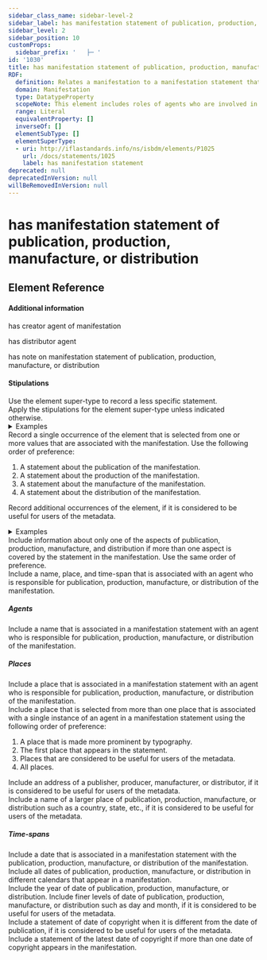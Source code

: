 ```yaml
---
sidebar_class_name: sidebar-level-2
sidebar_label: has manifestation statement of publication, production, manufacture, or distribution
sidebar_level: 2
sidebar_position: 10
customProps:
  sidebar_prefix: '   ├─ '
id: '1030'
title: has manifestation statement of publication, production, manufacture, or distribution
RDF:
  definition: Relates a manifestation to a manifestation statement that includes dates and places of publication, production, manufacture, or distribution of the manifestation, and the names and functions of agents who are responsible for publication, production, manufacture, or distribution of the manifestation.
  domain: Manifestation
  type: DatatypeProperty
  scopeNote: This element includes roles of agents who are involved in any aspect of the creation and distribution of a manifestation. Creation roles include printing and other forms of mechanical reproduction. Distribution roles include bookselling and other forms of product retail. This element includes statements of copyright, license, or privilege.
  range: Literal
  equivalentProperty: []
  inverseOf: []
  elementSubType: []
  elementSuperType:
  - uri: http://iflastandards.info/ns/isbdm/elements/P1025
    url: /docs/statements/1025
    label: has manifestation statement
deprecated: null
deprecatedInVersion: null
willBeRemovedInVersion: null
---
```

# has manifestation statement of publication, production, manufacture, or distribution

## Element Reference
<ElementReference frontMatter={frontMatter} />

#### Additional information

<SeeAlso><InLink href="/docs/relationships/1019">has creator agent of manifestation</InLink></SeeAlso>

<SeeAlso><InLink href="/docs/relationships/1021">has distributor agent</InLink></SeeAlso>

<SeeAlso><InLink href="/docs/notes/1203">has note on manifestation statement of publication, production, manufacture, or distribution</InLink></SeeAlso>

#### Stipulations

<div className="stip">
  Use the element super-type to record a less specific statement.
</div>

<div className="stip">
  Apply the stipulations for the element super-type unless indicated otherwise.
  
  <details>
  <summary>Examples</summary>
  
  | Property | Value |
  |:---------|:------|
  | has manifestation statement of publication, production, manufacture, or distribution | "Дечја књига, Издавачко предузеће НР Србиjе, Београд, 1952" |
  
  *[Full example: <InLink href="/docs/fullex/fx023">Кућа на Пуовом углу (1952; Дечја књига; свеска; картон)</InLink>.]*
  <hr />
  
  | Property | Value |
  |:---------|:------|
  | has manifestation statement of publication, production, manufacture, or distribution | "... الشركة الوطنية للنشر والتوزيع ... الجزائر، دار الشروق بيروت ... " |
  
  *[Full example: <InLink href="/docs/fullex/fx024">كليلة ودمنة (1973؛ الشركة الوطنية للنشر والتوزيع؛ مجلد؛ غلاف مقوى)</InLink>.]*
  <hr />
  
  | Property | Value |
  |:---------|:------|
  | has manifestation statement of publication, production, manufacture, or distribution | "Penguin Books Ltd, Harmondsworth … England, … Reprinted 1971" |
  
  *[Full example: <InLink href="/docs/fullex/fx025">Emma (1971; Penguin Books; volume)</InLink>.]*
  </details>
</div>

<div className="stip">
  Record a single occurrence of the element that is selected from one or more values that are associated with the manifestation. Use the following order of preference:
  
  1. A statement about the publication of the manifestation.
  2. A statement about the production of the manifestation.
  3. A statement about the manufacture of the manifestation.
  4. A statement about the distribution of the manifestation.
  
  Record additional occurrences of the element, if it is considered to be useful for users of the metadata.
  
  <details>
  <summary>Examples</summary>
  
  | Property | Value |
  |:---------|:------|
  | has manifestation statement of publication, production, manufacture, or distribution | "Facet Publishing" |
  | has manifestation statement of publication, production, manufacture, or distribution | "Published by Facet Publishing … London …" |
  | has manifestation statement of publication, production, manufacture, or distribution | "First published 2017" |
  
  *[Full example: <InLink href="/docs/fullex/fx002">Open licensing for cultural heritage (2017; Facet Publishing; volume; perfect binding)</InLink>. The value of the most prominent statement does not include a place or date of publication.]*
  </details>
</div>

<div className="stip">
  Include information about only one of the aspects of publication, production, manufacture, and distribution if more than one aspect is covered by the statement in the manifestation. Use the same order of preference.
</div>

<div className="stip">
  Include a name, place, and time-span that is associated with an agent who is responsible for publication, production, manufacture, or distribution of the manifestation.
</div>

##### Agents

<div className="stip">
  Include a name that is associated in a manifestation statement with an agent who is responsible for publication, production, manufacture, or distribution of the manifestation.
</div>

##### Places

<div className="stip">
  Include a place that is associated in a manifestation statement with an agent who is responsible for publication, production, manufacture, or distribution of the manifestation.
</div>

<div className="stip">
  Include a place that is selected from more than one place that is associated with a single instance of an agent in a manifestation statement using the following order of preference:
  
  1. A place that is made more prominent by typography.
  2. The first place that appears in the statement.
  3. Places that are considered to be useful for users of the metadata.
  4. All places.
</div>

<div className="stip">
  Include an address of a publisher, producer, manufacturer, or distributor, if it is considered to be useful for users of the metadata.
</div>

<div className="stip">
  Include a name of a larger place of publication, production, manufacture, or distribution such as a country, state, etc., if it is considered to be useful for users of the metadata.
</div>

##### Time-spans

<div className="stip">
  Include a date that is associated in a manifestation statement with the publication, production, manufacture, or distribution of the manifestation.
</div>

<div className="stip">
  Include all dates of publication, production, manufacture, or distribution in different calendars that appear in a manifestation.
</div>

<div className="stip">
  Include the year of date of publication, production, manufacture, or distribution. Include finer levels of date of publication, production, manufacture, or distribution such as day and month, if it is considered to be useful for users of the metadata.
</div>

<div className="stip">
  Include a statement of date of copyright when it is different from the date of publication, if it is considered to be useful for users of the metadata.
</div>

<div className="stip">
  Include a statement of the latest date of copyright if more than one date of copyright appears in the manifestation.
</div>
